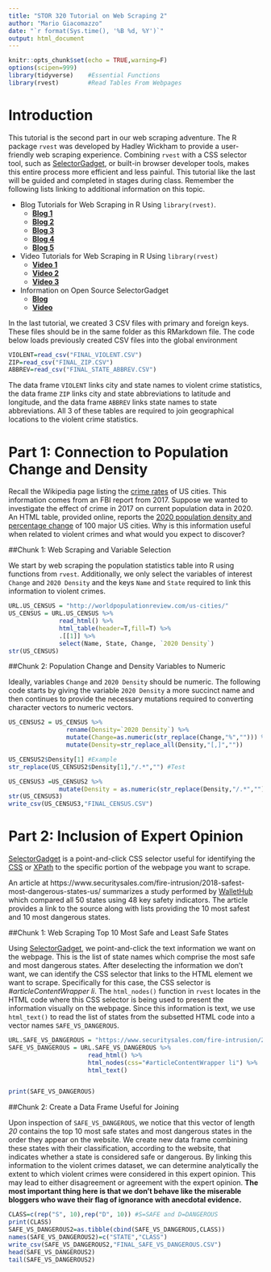 ```yaml
---
title: "STOR 320 Tutorial on Web Scraping 2"
author: "Mario Giacomazzo"
date: "`r format(Sys.time(), '%B %d, %Y')`"
output: html_document
---
```


```r
knitr::opts_chunk$set(echo = TRUE,warning=F)
options(scipen=999)
library(tidyverse)    #Essential Functions
library(rvest)        #Read Tables From Webpages
```

# Introduction

This tutorial is the second part in our web scraping adventure. The R package `rvest` was developed by Hadley Wickham to provide a user-friendly web scraping experience. Combining `rvest` with a CSS selector tool, such as [SelectorGadget](https://selectorgadget.com/), or built-in browser developer tools, makes this entire process more efficient and less painful. This tutorial like the last will be guided and completed in stages during class. Remember the following lists linking to additional information on this topic.

* Blog Tutorials for Web Scraping in R Using `library(rvest)`.
    + **[Blog 1](http://blog.corynissen.com/2015/01/using-rvest-to-scrape-html-table.html)**
    + **[Blog 2](https://blog.rstudio.com/2014/11/24/rvest-easy-web-scraping-with-r/)**
    + **[Blog 3](http://categitau.com/using-rvest-to-scrape-data-from-wikipedia/)**
    + **[Blog 4](https://stat4701.github.io/edav/2015/04/02/rvest_tutorial/)**
    + **[Blog 5](https://www.analyticsvidhya.com/blog/2017/03/beginners-guide-on-web-scraping-in-r-using-rvest-with-hands-on-knowledge/)**
    
* Video Tutorials for Web Scraping in R Using `library(rvest)`
    +  **[Video 1](https://www.youtube.com/watch?v=4IYfYx4yoAI)**
    +  **[Video 2](https://www.youtube.com/watch?v=9ATgpE0yTxA)**
    +  **[Video 3](https://www.youtube.com/watch?v=gSbuwYdNYLM)**

* Information on Open Source SelectorGadget
    + **[Blog](https://cran.r-project.org/web/packages/rvest/vignettes/selectorgadget.html)**
    + **[Video](https://www.youtube.com/watch?v=A5LIHrpZBnY)**

In the last tutorial, we created 3 CSV files with primary and foreign keys. These files should be in the same folder as this RMarkdown file. The code below loads previously created CSV files into the global environment
```r
VIOLENT=read_csv("FINAL_VIOLENT.CSV")
ZIP=read_csv("FINAL_ZIP.CSV")
ABBREV=read_csv("FINAL_STATE_ABBREV.CSV")
```

The data frame `VIOLENT` links city and state names to violent crime statistics, the data frame `ZIP` links city and state abbreviations to latitude and longitude, and the data frame `ABBREV` links state names to state abbreviations. All 3 of these tables are required to join geographical locations to the violent crime statistics. 

# Part 1: Connection to Population Change and Density

Recall the Wikipedia page listing the [crime rates](https://en.wikipedia.org/wiki/List_of_United_States_cities_by_crime_rate) of US cities. This information comes from an FBI report from 2017. Suppose we wanted to investigate the effect of crime in 2017 on current population data in 2020. An HTML table, provided online, reports the [2020 population density and percentage change](http://worldpopulationreview.com/us-cities/) of 100 major US cities. Why is this information useful when related to violent crimes and what would you expect to discover?

##Chunk 1: Web Scraping and Variable Selection

We start by web scraping the population statistics table into R using functions from `rvest`. Additionally, we only select the variables of interest `Change` and `2020 Density` and the keys `Name` and `State` required to link this information to violent crimes. 

```r
URL.US_CENSUS = "http://worldpopulationreview.com/us-cities/"
US_CENSUS = URL.US_CENSUS %>%
              read_html() %>%
              html_table(header=T,fill=T) %>%
              .[[1]] %>%
              select(Name, State, Change, `2020 Density`)
str(US_CENSUS)
```

##Chunk 2: Population Change and Density Variables to Numeric

Ideally, variables `Change` and `2020 Density` should be numeric. The following code starts by giving the variable `2020 Density` a more succinct name and then continues to provide the necessary mutations required to converting character vectors to numeric vectors. 

```r
US_CENSUS2 = US_CENSUS %>%
                rename(Density=`2020 Density`) %>%
                mutate(Change=as.numeric(str_replace(Change,"%",""))) %>%
                mutate(Density=str_replace_all(Density,"[,]",""))

US_CENSUS2$Density[1] #Example  
str_replace(US_CENSUS2$Density[1],"/.*","") #Test

US_CENSUS3 =US_CENSUS2 %>%
              mutate(Density = as.numeric(str_replace(Density,"/.*","")))
str(US_CENSUS3)
write_csv(US_CENSUS3,"FINAL_CENSUS.CSV")
```


# Part 2: Inclusion of Expert Opinion

[SelectorGadget](https://selectorgadget.com/) is a point-and-click CSS selector useful for identifying the [CSS](https://en.wikipedia.org/wiki/Cascading_Style_Sheets)  or [XPath](https://en.wikipedia.org/wiki/XPath) to the specific portion of the webpage you want to scrape.

An article at https://www.securitysales.com/fire-intrusion/2018-safest-most-dangerous-states-us/ summarizes a study performed by [WalletHub](https://wallethub.com/edu/safest-states-to-live-in/4566/) which compared all 50 states using 48 key safety indicators. The article provides a link to the source along with lists providing the 10 most safest and 10 most dangerous states. 

##Chunk 1: Web Scraping Top 10 Most Safe and Least Safe States

Using [SelectorGadget](https://selectorgadget.com/), we point-and-click the text information we want on the webpage. This is the list of state names which comprise the most safe and most dangerous states. After deselecting the information we don't want, we can identify the CSS selector that links to the HTML element we want to scrape. Specifically for this case, the CSS selector is *#articleContentWrapper li*. The `html_nodes()` function in `rvest` locates in the HTML code where this CSS selector is being used to present the information visually on the webpage. Since this information is text, we use `html_text()` to read the list of states from the subsetted HTML code into a vector names `SAFE_VS_DANGEROUS`. 

```r
URL.SAFE_VS_DANGEROUS = "https://www.securitysales.com/fire-intrusion/2018-safest-most-dangerous-states-us/"
SAFE_VS_DANGEROUS = URL.SAFE_VS_DANGEROUS %>%
                      read_html() %>%
                      html_nodes(css="#articleContentWrapper li") %>%
                      html_text() 


print(SAFE_VS_DANGEROUS)
```

##Chunk 2: Create a Data Frame Useful for Joining

Upon inspection of `SAFE_VS_DANGEROUS`, we notice that this vector of length *20* contains the top 10 most safe states and most dangerous states in the order they appear on the website. We create  new data frame combining these states with their classification, according to the website, that indicates whether a state is considered safe or dangerous. By linking this information to the violent crimes dataset, we can determine analytically the extent to which violent crimes were considered in this expert opinion. This may lead to either disagreement or agreement with the expert opinion. **The most important thing here is that we don't behave like the miserable bloggers who wave their flag of ignorance with anecdotal evidence.**

```r
CLASS=c(rep("S", 10),rep("D", 10)) #S=SAFE and D=DANGEROUS
print(CLASS)
SAFE_VS_DANGEROUS2=as.tibble(cbind(SAFE_VS_DANGEROUS,CLASS))
names(SAFE_VS_DANGEROUS2)=c("STATE","CLASS")
write_csv(SAFE_VS_DANGEROUS2,"FINAL_SAFE_VS_DANGEROUS.CSV")
head(SAFE_VS_DANGEROUS2)
tail(SAFE_VS_DANGEROUS2)
```


